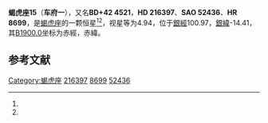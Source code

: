 {{Starbox begin
| name = 蝎虎座15
}}
{{Starbox observe
| epoch = [[J2000.0|J2000.0]]
| constell = [[蝎虎座|蝎虎座]]<ref name=SIMBAD>{{cite web
 | url=http://simbad.u-strasbg.fr/simbad/sim-id?Ident=HR+8699
 | title =Pulsating variable Star
 | publisher=Centre de Données astronomiques de Strasbourg
 | work=SIMBAD
 | accessdate=2012-07-13}}</ref><ref name=DATA>{{cite web
 | url=http://vizier.u-strasbg.fr/viz-bin/VizieR-5?-out.add=.&-source=5050&-corr=PK=HR&-out.max=9999&HR=8699
 | title =VizieR Detailed Page
 | accessdate=2012-07-13}}</ref>
| 星官 = [[车府_(星官)|车府]]
| ra = {{RA|22|52|2}}<ref name=SIMBAD /><ref name=DATA />
| dec = {{DEC|+43|18|45}}<ref name=SIMBAD /><ref name=DATA />
| appmag_v = 4.94<ref name=SIMBAD /><ref name=DATA />
}}
{{Starbox character
| class = M0III<ref name=SIMBAD /><ref name=DATA />
| b-v = 1.56<ref name=SIMBAD /><ref name=DATA />
| u-b = 1.94<ref name=SIMBAD /><ref name=DATA />
| r-i = 0.72E<ref name=SIMBAD /><ref name=DATA />
| variable = 
}}
{{Starbox astrometry
| radial_v = 1.94
| prop_mo_ra = -17
| parallax = 0.021
| p_error = 
}}
{{Starbox catalog
| names =BD+42 4521，[[SAO星表|SAO]] 52436，[[HD星表|HD]] 216397，[[HR星表|HR]] 8699}}
{{Starbox reference |Simbad=HR+8699}}
{{Starbox end}}

'''蝎虎座15'''（'''车府一'''），又名'''BD+42 4521'''，'''HD 216397'''、'''SAO 52436'''、'''HR 8699'''，是[[蝎虎座|蝎虎座]]的一颗恒星<ref name=SIMBAD /><ref name=DATA />，视星等为4.94，位于[[銀道座標系|銀經]]100.97，[[銀道座標系|銀緯]]-14.41，其[[B1900.0|B1900.0]]坐标为赤經{{RA|22|47|31.3}}，赤緯{{DEC|+42|-14.41|51}}。

== 参考文献 ==
{{reflist}}

{{star-stub}}

{{蝎虎座恒星}}
{{星官|车府|7|20}}
[[Category:蝎虎座|Category:蝎虎座]]
[[Category:HD和HDE天體|216397]]
[[Category:HR天體|8699]]
[[Category:SAO天體|52436]]